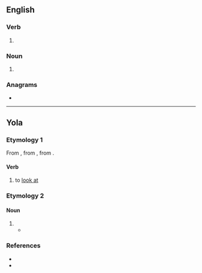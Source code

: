 {{also|lõoke|Lõoke}}
==English==

===Verb===
{{en-verb}}

# {{obsolete spelling of|en|look}}

===Noun===
{{en-noun}}

# {{obsolete spelling of|en|look}}

===Anagrams===
* {{anagrams|en|a=ekloo|okole}}

----

==Yola==

===Etymology 1===
From {{inh|yol|enm|loken}}, from {{inh|yol|ang|lōcian}}, from {{inh|yol|gmw-pro|*lōkōn}}. 

====Verb====
{{head|yol|verb}}

# to [[look at]]

===Etymology 2===

====Noun====
{{head|yol|noun}}
 
# {{alt form|yol|lhuck}} 
#* {{quote-book|yol|year=1927|chapter=ZONG O DHREE YOLA MYTHENS|line=2|title=THE ANCIENT DIALECT OF THE BARONIES OF FORTH AND BARGY, COUNTY WEXFORD|passage=Had '''looke'''.|translation=Had '''luck'''.}}

===References===
* {{R:Poole 1867|page=54}}
* {{R:Browne 1927|page=131}}